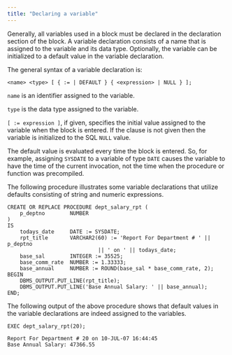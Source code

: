```yaml
---
title: "Declaring a variable"
---
```


<div id="declaring_a_variable" class="registered_link"></div>

Generally, all variables used in a block must be declared in the declaration section of the block. A variable declaration consists of a name that is assigned to the variable and its data type. Optionally, the variable can be initialized to a default value in the variable declaration.

The general syntax of a variable declaration is:

```text
<name> <type> [ { := | DEFAULT } { <expression> | NULL } ];
```

`name` is an identifier assigned to the variable.

`type` is the data type assigned to the variable.

`[ := expression ]`, if given, specifies the initial value assigned to the variable when the block is entered. If the clause is not given then the variable is initialized to the SQL `NULL` value.

The default value is evaluated every time the block is entered. So, for example, assigning `SYSDATE` to a variable of type `DATE` causes the variable to have the time of the current invocation, not the time when the procedure or function was precompiled.

The following procedure illustrates some variable declarations that utilize defaults consisting of string and numeric expressions.

```text
CREATE OR REPLACE PROCEDURE dept_salary_rpt (
    p_deptno        NUMBER
)
IS
    todays_date     DATE := SYSDATE;
    rpt_title       VARCHAR2(60) := 'Report For Department # ' || p_deptno
                             || ' on ' || todays_date;
    base_sal        INTEGER := 35525;
    base_comm_rate  NUMBER := 1.33333;
    base_annual     NUMBER := ROUND(base_sal * base_comm_rate, 2);
BEGIN
    DBMS_OUTPUT.PUT_LINE(rpt_title);
    DBMS_OUTPUT.PUT_LINE('Base Annual Salary: ' || base_annual);
END;
```

The following output of the above procedure shows that default values in the variable declarations are indeed assigned to the variables.

```text
EXEC dept_salary_rpt(20);

Report For Department # 20 on 10-JUL-07 16:44:45
Base Annual Salary: 47366.55
```
